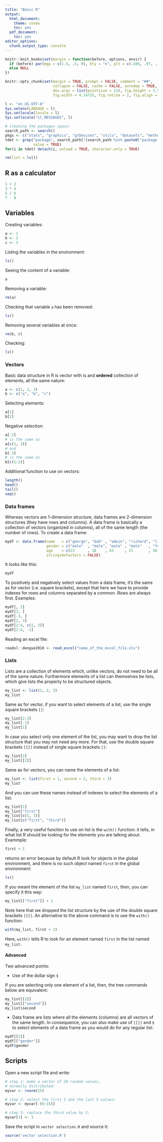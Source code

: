 ```yaml
---
title: "Basic R"
output:
  html_document:
    theme: cosmo
    toc: yes
  pdf_document:
    toc: yes
editor_options: 
  chunk_output_type: console
---
```


<!--
IMAGES:
Insert them with: ![alt text](image.png)
You can also resize them if needed: convert image.png -resize 50% image.png
If you want to center the image, go through HTML code:
<div style="text-align:center"><img src ="image.png"/></div>

REFERENCES:
For references: Put all the bibTeX references in the file "references.bib"
in the current folder and cite the references as @key or [@key] in the text.
Uncomment the bibliography field in the above header and put a "References"
title wherever you want to display the reference list.
-->

```r
knitr::knit_hooks$set(margin = function(before, options, envir) {
  if (before) par(mgp = c(1.5, .5, 0), bty = "n", plt = c(.105, .97, .13, .97))
  else NULL
})

knitr::opts_chunk$set(margin = TRUE, prompt = FALSE, comment = "##",
                      collapse = FALSE, cache = FALSE, autodep = TRUE,
                      dev.args = list(pointsize = 11), fig.height = 3.5,
                      fig.width = 4.24725, fig.retina = 2, fig.align = "center")

l <- "en_US.UTF-8"
Sys.setenv(LANGAGE = l)
Sys.setlocale(locale = l)
Sys.setlocale("LC_MESSAGES", l)

# cleaning the packages space:
search_path <- search()
pkgs <- c("stats", "graphics", "grDevices", "utils", "datasets", "methods", "base")
tdet <- grep("package", search_path[!(search_path %in% paste0("package:", pkgs))],
             value = TRUE)
for(i in tdet) detach(i, unload = TRUE, character.only = TRUE)

rm(list = ls())
```

## R as a calculator

```r
1 + 2
3 * 4
5 / 6
7 - 8
```

## Variables

Creating variables:

```r
a <- 1
b <- 2
c <- 3
```

Listing the variables in the environment:

```r
ls()
```

Seeing the content of a variable:

```r
a
```

Removing a variable:

```r
rm(a)
```

Checking that variable `a` has been removed:

```r
ls()
```

Removing several variables at once:

```r
rm(b, c)
```

Checking:

```r
ls()
```


### Vectors

Basic data structure in R is vector with is and **ordered** collection of 
elements, all the same nature:

```r
a <- c(1, 2, 3)
b <- c("a", "b", "c")
```

Selecting elements:
```r
a[1]
b[2]
```

Negative selection:

```r
a[-2]
# is the same as
a[c(1, 3)]
# and
b[-3]
# is the same as
b[c(1:2)]
```

Additional function to use on vectors:

```r
length()
head()
tail()
seq()
```

### Data frames

Whereas vectors are 1-dimension structure, data frames are 2-dimension 
structures (they have rows and columns). A data frame is basically a collection
of vectors (organized in columns), all of the same length (the number of rows).
To create a data frame:

```r
mydf <- data.frame(name   = c("george", "bob" , "edwin", "richard", "lisa"),
                   gender = c("male"  , "male", "male" , "male"   , "female"),
                   age    = c(23      , 18    , 43     , 21       , 50),
                   stringsAsFactors = FALSE)
```

It looks like this:

```r
mydf
```

To positively and negatively select values from a data frame, it's the same as
for vector (i.e. square brackets), except that here we have to provide indexes
for rows and columns separated by a common. Rows are always first. Examples:

```r
mydf[, 2]
mydf[3, ]
mydf[-3, ]
mydf[2, 3]
mydf[2:4, c(1, 3)]
mydf[2:4, -1]
```

Reading an excel file:

```r
readxl::dengue2010 <- read_excel("name_of_the_excel_file.xls")
```

### Lists

Lists are a collection of elements which, unlike vectors, do not need to be all
of the same nature. Furthermore elements of a list can themselves be lists,
which give lists the property to be structured objects.

```r
my_list <- list(1, 2, 3)
my_list
```

Same as for vector, if you want to select elements of a list, use the single
square brackets `[]`:

```r
my_list[2:3]
my_list[-1]
my_list[1]
```

In case you select only one element of the list, you may want to drop the list
structure that you may not need any more. For that, use the double square
brackets `[[]]` instead of single square brackets `[]`:

```r
my_list[2]
my_list[[2]]
```

Same as for vectors, you can name the elements of a list:

```r
my_list <- list(first = 1, second = 2, third = 3)
my_list
```

And you can use these names instead of indexes to select the elements of a list:

```r
my_list[1]
my_list["first"]
my_list[c(1, 3)]
my_list[c("first", "third")]
```

Finally, a very useful function to use on list is the `with()` function: it 
tells, in what list R should be looking for the elements you are talking about.
Exammple:

```r
first + 1
```

returns an error because by default R look for objects in the global 
environment, and there is no such object named `first` in the global 
environment:

```r
ls()
```

If you meant the element of the list `my_list` named `first`, then, you can
specify it this way:

```r
my_list[["first"]] + 1
```

Note here that we dropped the list structure by the use of the double square
brackets `[[]]`. An alternative to the above command is to use the `with()`
function:

```r
with(my_list, first + 1)
```

Here, `with()` tells R to look for an element named `first` in the list named
`my_list`.

#### Advanced

Two advanced points:

* Use of the dollar sign `$`

If you are selecting only one element of a list, then, the tree commands below
are equivalent:

```r
my_list[[2]]
my_list[["second"]]
my_list$second
```

* Data frame are lists where all the elements (columns) are all vectors of the 
same length. In consequence, you can also make use of `[[]]` and `$` to select
elements of a data frame as you would do for any regular list:

```r
mydf[[2]]
mydf[["gender"]]
mydf$gender
```


## Scripts

Open a new script file and write:

```r
# step 1: make a vector of 20 random values,
# normally distributed:
myvar <- rnorm(25)

# step 2: select the first 5 and the last 5 values:
myvar <- myvar[-(6:15)]

# step 3: replace the third value by 3:
myvar[3] <- 3
```

Save the script in `vector selection.R` and source it:

```r
source('vector selection.R')
```




